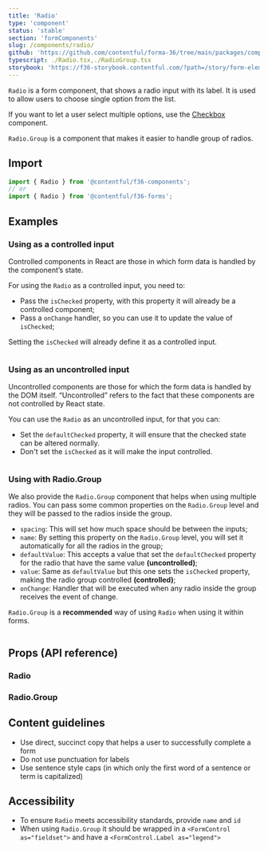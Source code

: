 ```yaml
---
title: 'Radio'
type: 'component'
status: 'stable'
section: 'formComponents'
slug: /components/radio/
github: 'https://github.com/contentful/forma-36/tree/main/packages/components/forms/src/Radio'
typescript: ./Radio.tsx,./RadioGroup.tsx
storybook: 'https://f36-storybook.contentful.com/?path=/story/form-elements-radio--basic'
---
```


`Radio` is a form component, that shows a radio input with its label. It is used to allow users to choose single option from the list.

If you want to let a user select multiple options, use the [Checkbox](/components/checkbox) component.

`Radio.Group` is a component that makes it easier to handle group of radios.

## Import

```js static=true
import { Radio } from '@contentful/f36-components';
// or
import { Radio } from '@contentful/f36-forms';
```

## Examples

### Using as a controlled input

Controlled components in React are those in which form data is handled by the component’s state.

For using the `Radio` as a controlled input, you need to:

- Pass the `isChecked` property, with this property it will already be a controlled component;
- Pass a `onChange` handler, so you can use it to update the value of `isChecked`;

Setting the `isChecked` will already define it as a controlled input.

```jsx file=../../examples/RadioControlledExample.tsx

```

### Using as an uncontrolled input

Uncontrolled components are those for which the form data is handled by the DOM itself. “Uncontrolled” refers to the fact that these components are not controlled by React state.

You can use the `Radio` as an uncontrolled input, for that you can:

- Set the `defaultChecked` property, it will ensure that the checked state can be altered normally.
- Don't set the `isChecked` as it will make the input controlled.

```jsx file=../../examples/RadioUncontrolledExample.tsx

```

### Using with Radio.Group

We also provide the `Radio.Group` component that helps when using multiple radios. You can pass some common properties on the `Radio.Group` level and they will be passed to the radios inside the group.

- `spacing`: This will set how much space should be between the inputs;
- `name`: By setting this property on the `Radio.Group` level, you will set it automatically for all the radios in the group;
- `defaultValue`: This accepts a value that set the `defaultChecked` property for the radio that have the same value **(uncontrolled)**;
- `value`: Same as `defaultValue` but this one sets the `isChecked` property, making the radio group controlled **(controlled)**;
- `onChange`: Handler that will be executed when any radio inside the group receives the event of change.

`Radio.Group` is a **recommended** way of using `Radio` when using it within forms.

```jsx file=../../examples/RadioGroupExample.tsx

```

## Props (API reference)

### Radio

<PropsTable of="Radio" />

### Radio.Group

<PropsTable of="RadioGroup" />

## Content guidelines

- Use direct, succinct copy that helps a user to successfully complete a form
- Do not use punctuation for labels
- Use sentence style caps (in which only the first word of a sentence or term is capitalized)

## Accessibility

- To ensure `Radio` meets accessibility standards, provide `name` and `id`
- When using `Radio.Group` it should be wrapped in a `<FormControl as="fieldset">` and have a `<FormControl.Label as="legend">`
